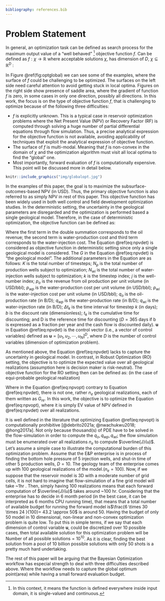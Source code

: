 ```yaml
---
bibliography: references.bib
---
```


# Problem Statement

In general, an optimization task can be defined as search process for the maximum output value of a "well behaved" [^1] objective function $f$. Can be defined as $f: \chi \rightarrow \mathbb{R}$ where acceptable solutions $\chi$, has dimension of $D$, $\chi \subseteq \mathbb{R}^D$ :

[^1]: In this context, it means the function is defined everywhere inside input domain, it is single-valued and continuous.

```{=tex}
\begin{equation}
\begin{aligned}
& \underset{x}{\text{maximize}}
& & f(x) \\
& \text{subject to}
& & x \subseteq \chi
\end{aligned}
\label{eq:globalopt}
\end{equation}
```
In Figure \@ref(fig:optglobal) we can see some of the examples, where the surface of $f$ could be challenging to be optimized. The surfaces on the left side need careful attention to avoid getting stuck in local optima. Figures on the right side show presence of saddle area, where the gradient of function $f$ is zero, in some cases in only one direction, possibly all directions. In this work, the focus is on the type of objective function $f$, that is challenging to optimize because of the following three difficulties:

-   $f$ is explicitly unknown. This is a typical case in reservoir optimization problems where the Net Present Value (NPV) or Recovery Factor (RF) is computed through solving a huge number of partial differential equations through flow simulation. Thus, a precise analytical expression for the objective function is not available, avoiding applicability of techniques that exploit the analytical expression of objective function.
-   The surface of $f$ is multi-modal. Meaning that $f$ is non-convex in the domain of $\chi$ and the optimization algorithm must visit all local optima to find the "global" one.
-   Most importantly, forward evaluation of $f$ is computationally expensive. This point will be discussed more in detail below.

```r
knitr::include_graphics("img/globalopt.jpg")
```

In the examples of this paper, the goal is to maximize the subsurface-outcomes-based NPV (in USD). Thus, the primary objective function is also referred to as simply NPV in rest of this paper. This objective function has been widely used in both well control and field development optimization studies. In the deterministic setting, the uncertainty in the geological parameters are disregarded and the optimization is performed based a single geological model. Therefore, in the case of deterministic optimization, the objective function can be defined as:

```{=tex}
\begin{equation}
J(\mathbf{u, G})= \sum_{k=1}^{K} \Bigg [\sum_{j=1}^{N_p}p_oq_{o,j,k}(\mathbf{u, G}) 
- \sum_{j=1}^{N_p}p_{wp}q_{wp,j,k}(\mathbf{u, G}) - 
\sum_{j=1}^{N_{wi}}p_{wi}q_{wi,j,k}(\mathbf{u, G}) \Bigg]\frac{\Delta t_k}{(1+b)^{\frac{t_k}{D}}}
\label{eq:npvdet}
\end{equation}
```
Where the first term in the double summation corresponds to the oil revenue; the second term is water-production cost and third term corresponds to the water-injection cost. The Equation \@ref(eq:npvdet) is considered as objective function in deterministic setting since only a single geological model is considered. The $G$ in the Equation \@ref(eq:npvdet) is "the geological model". The additional parameters in the Equation are as follows: $K$ is the total number of timesteps; $N_p$ is the total number of production wells subject to optimization; $N_{wi}$ is the total number of water-injection wells subject to optimization; $k$ is the timestep index; $j$ is the well-number index; $p_o$ is the revenue from oil production per unit volume (in USD/bbl); $p_{wp}$ is the water-production cost per unit volume (in USD/bbl); $p_{wi}$ is the water-injection cost per unit volume (in USD/bbl); $q_o$ is the oil-production rate (in B/D); $q_{wp}$ is the water-production rate (in B/D); $q_{wi}$ is the water-injection rate (in B/D); $\Delta t_k$ is the time interval for timestep $k$ (in days); $b$ is the discount rate (dimensionless); $t_k$ is the cumulative time for discounting; and D is the reference time for discounting ($D = 365$ days if b is expressed as a fraction per year and the cash flow is discounted daily). $\mathbf{u}$ in Equation \@ref(eq:npvdet) is the control vector (i.e., a vector of control variables) defined as $\mathbf{u} = [u_1, u_2, \cdots, u_N]^D$, where $D$ is the number of control variables (dimension of optimization problem).

As mentioned above, the Equation \@ref(eq:npvdet) lacks to capture the uncertainty in geological model. In contrast, in Robust Optimization (RO) setting, the objective is to optimize the expected value over all geological realizations (assumption here is decision maker is risk-neutral). The objective function for the RO setting then can be defined as: (in the case of equi-probable geological realization)

```{=tex}
\begin{equation}
\overline{J}(\mathbf{u}) = \frac{\sum_{re=1}^{n_e} J(\mathbf{u,G_{re}})}{n_e}
\label{eq:npvopt}
\end{equation}
```
Where in the Equation \@ref(eq:npvopt) contrary to Equation \@ref(eq:npvdet), there is not one, rather $n_e$ geological realizations, each of them written as $G_{re}$. In this work, the objective is to optimize the Equation \@ref(eq:npvopt), where it is simply EV value of NPV defined in \@ref(eq:npvdet) over all realizations.\

It is well defined in the literature that optimizing Equation \@ref(eq:npvopt) is computationally prohibitive [@debrito2021a; @nwachukwu2018; @hong2017a]. Not only because thousand(s) of PDE have to be solved in the flow-simulation in order to compute the $q_o, q_{wp}, q_{wi}$; the flow simulation must be enumerated over all realizations $n_e$ to compute $\overline{J}(u)$. Let's assume a simple case to illustrate the computational burden of this optimization problem. Assume that the E&P enterprise is in process of finding the bottom hole pressure of 5 injection wells, and shut-in time of other 5 production wells, $D=10$. The geology team of the enterprise comes up with 100 geological realizations of the model.($n_e=100$). Now, if we suppose that the reservoir model is 3D with a moderate number of grid cells, it is not hard to imagine that flow-simulation of a fine grid model will take \~1hr . Then, simply having 100 realizations means that each forward computation of $\overline{J}(u)$ takes around \~100 hr. Considering that the enterprise has to decide in 6 month period (in the best case, it can be interpreted as 6 months CPU running time), that means that a total number of available budget for running the forward model is$\frac{6 \times 30 \times 24 }{100}= 43.2 \approx 50$ is around 50. Having the budget of only $50$ model in 10 dimensional, non-linear and non-convex optimization problem is quite low. To put this in simple terms, if we say that each dimension of control variable $\mathbf{u}$, could be discretized over 10 possible cases, then total available solution for this optimization problem will be $\text {Number of all possible solutions} = 10^{10}$. As it is clear, finding the best solution from a pool of 10 billion possible solutions with only 50 shots is a pretty much hard undertaking.\

The rest of this paper will be arguing that the Bayesian Optimization workflow has especial strength to deal with three difficulties described above. Where the workflow needs to capture the global optimum point(area) while having a small forward evaluation budget.
